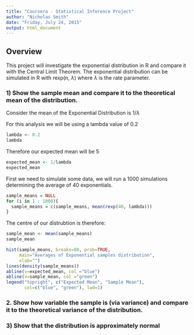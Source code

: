 ```yaml
---
title: "Coursera - Statistical Inference Project"
author: "Nicholas Smith"
date: "Friday, July 24, 2015"
output: html_document
---
```


## Overview

This project will investigate the exponential distribution in R and compare it with the Central Limit Theorem. The exponential distribution can be simulated in R with rexp(n, $\lambda$) where $\lambda$ is the rate parameter.


### 1) Show the sample mean and compare it to the theoretical mean of the distribution.

Consider the mean of the Exponential Distribution is 1/$\lambda$

For this analysis we will be using a lambda value of 0.2

```r
lambda <- 0.2
lambda
```

Therefore our expected mean will be 5

```r
expected_mean <- 1/lambda 
expected_mean
```

First we need to simulate some data, we will run a 1000 simulations determining the average of 40 exponentials.

```r
sample_means = NULL
for (i in 1 : 1000){
  sample_means = c(sample_means, mean(rexp(40, lambda)))  
} 
```

The centre of our distrubtion is therefore:

```r
sample_mean <- mean(sample_means)
sample_mean
```

```r
hist(sample_means, breaks=80, prob=TRUE,
     main="Averages of Exponential samples distribution",
     xlab="")
lines(density(sample_means))
abline(v=expected_mean, col ="blue")
abline(v=sample_mean, col ="green")
legend("topright", c("Expected Mean", "Sample Mean"), 
       col=c("blue", "green"), lwd=1)
```

### 2. Show how variable the sample is (via variance) and compare it to the theoretical variance of the distribution.

### 3) Show that the distribution is approximately normal

